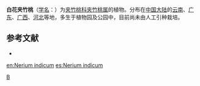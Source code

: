 {{Speciesbox
| taxon = Nerium indicum
| binomial_authority = Mill. cv. Paihua
| color = lightgreen
| image = Purity.jpg
| image_caption = 白花夹竹桃的花蕾
}}

'''白花夹竹桃'''（[[学名|学名]]：{{lang|la|''Nerium indicum''}}）为[[夹竹桃科|夹竹桃科]][[夹竹桃属|夹竹桃属]]的植物。分布在[[中国大陆|中国大陆]]的[[云南|云南]]、[[广东|广东]]、[[广西|广西]]、[[河北|河北]]等地，多生于植物园及公园中，目前尚未由人工引种栽培。

== 参考文献 ==
<div class="references-small">
* {{cite web| url =http://www.bioinfo.cn/db05/KmzwSpecies.php?action=view&id=30524| title =白花夹竹桃（变种）| work =《中国高等植物数据库全库》| publisher =中国科学院微生物研究所| author =昆明植物研究所| accessdate =2009-02-26| deadurl =yes| archiveurl =https://web.archive.org/web/20160305023819/http://www.bioinfo.cn/db05/KmzwSpecies.php?action=view&id=30524| archivedate =2016-03-05}}
</div>
{{Taxonbar|from=Q15232815}}

[[Category:夹竹桃属|B]]


{{植物小作品}}

[[en:Nerium_indicum|en:Nerium indicum]]
[[es:Nerium_indicum|es:Nerium indicum]]